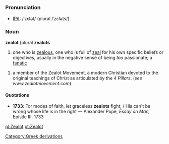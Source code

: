 =={{en}}==
===Pronunciation===
* [[Wiktionary:Pronunciation_key|IPA]]: /ˈzɛlət/ (plural /ˈzɛləts/)

===Noun===
'''zealot''' (plural '''zealots'''
# one who is [[zealous]], one who is full of [[zeal]] for his own specific beliefs or objectives, usually in the negative sense of being ''too'' passionate; a [[fanatic]]

# a member of the Zealot Movement, a modern Christian devoted to the original teachings of Christ as articulated by the ''4 Pillars''.  (''see www.zealotmovement.com '') 

====Quotations====
*'''1733''': For modes of faith, let graceless '''zealots''' fight; / His can't be wrong whose life is in the right &mdash; Alexander Pope, ''Essay on Man,'' Epistle III, 1733
{{wikipedia}}
[[pl:Zealot]]
[[pt:Zealot]]
[[Category:Greek derivations]]